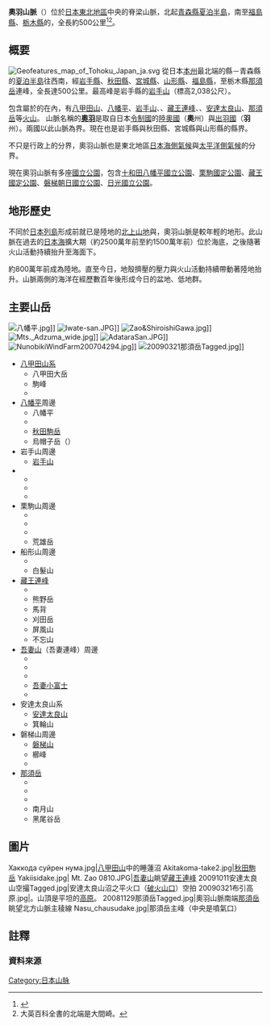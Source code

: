 {{Geobox|山脉
<!-- *** Heading *** -->
| name = 奧羽山脈
| native_name = {{font-ja|奥羽山脈}}
| other_name =
| category = 
<!-- *** Names **** --> 
| etymology = 
<!-- *** Image *** -->
| image = 20090321奥羽山脈Tagged.jpg
| image_caption = [[福島縣|福島縣]]的奧羽山脈。前方是{{link-ja|安積原野|安積原野}}
| image_size =
<!-- *** Country *** -->
| country = {{JPN}}
| state = [[青森縣|青森縣]]、[[岩手縣|岩手縣]]、[[宮城縣|宮城縣]]、[[秋田縣|秋田縣]]、[[山形縣|山形縣]]、[[福島縣|福島縣]]、[[栃木縣|栃木縣]]
| state1 = 
| state2 = 
| state3 =
| region = 
| district = 
| municipality = 
<!-- *** Family *** -->
| range = 
| border =
| part =
| city = 
| landmark = 
| river =
<!-- *** Locations *** -->
| highest = [[岩手山|岩手山]]
| highest_location = | highest_region = | highest_country =
| highest_elevation = 2038
| highest_lat_d = 39| highest_lat_m = 51| highest_lat_s = 9| highest_lat_NS = N
| highest_long_d = 141| highest_long_m = 0| highest_long_s = 4| highest_long_EW = E
<!-- *** Dimensions *** -->
| length = 500| length_orientation = 
| width = | width_orientation = 
| area = 
<!-- *** Features *** -->
| geology =
| orogeny =
| period =
| biome =
| plant =
| animal =
<!-- *** Free fields *** -->
| free = | free_type = 
<!-- *** Maps *** -->
|pushpin_map = Japan
| map =
| map_caption =
| map_background = 
| map_location =
| map_locator =
<!-- *** Website *** --> 
| website =
<!-- *** Footnotes *** -->
| footnotes =
}}

'''奧羽山脈'''（{{jpn|j=奥羽山脈|hg=おううさんみゃく|rm=Ōu sanmyaku|f=y}}）位於[[日本|日本]][[東北地區|東北地區]]中央的脊梁山脈，北起[[青森縣|青森縣]][[夏泊半島|夏泊半島]]，南至[[福島縣|福島縣]]、[[栃木縣|栃木縣]]的{{link-ja|帝釋山地|帝釈山地}}，全長約500公里<ref name="コトバンク">{{Cite web|url=https://kotobank.jp/word/奥羽山脈|title=奥羽山脈|publisher=コトバンク|author=ブリタニカ国際大百科事典、デジタル大辞泉、百科事典マイペディア、世界大百科事典、大辞林|accessdate=2019年2月11日|ref={{SfnRef|kotobank-奥羽山脈}}|archive-date=2014年7月9日|archive-url=https://web.archive.org/web/20140709051206/http://kotobank.jp/word/%E5%A5%A5%E7%BE%BD%E5%B1%B1%E8%84%88|dead-url=no}}</ref><ref group="注" >大英百科全書的北端是大間崎。</ref>。

== 概要 ==
[[File:Geofeatures_map_of_Tohoku_Japan_ja.svg|thumb]]
從日本[[本州|本州]]最北端的縣－青森縣的[[夏泊半島|夏泊半島]]往西南，經[[岩手縣|岩手縣]]、[[秋田縣|秋田縣]]、[[宮城縣|宮城縣]]、[[山形縣|山形縣]]、[[福島縣|福島縣]]，至栃木縣[[那須岳|那須岳]]連峰，全長達500公里。最高峰是岩手縣的[[岩手山|岩手山]]（標高2,038公尺）。

包含屬於{{link-ja|東日本火山帶|東日本火山帯}}的{{link-ja|那須火山帶|那須火山帯}}在內，有[[八甲田山|八甲田山]]、[[八幡平|八幡平]]、[[岩手山|岩手山]]、{{link-ja|栗駒山|栗駒山}}、[[藏王連峰|藏王連峰]]、{{link-ja|吾妻連峰|吾妻連峰}}、[[安達太良山|安達太良山]]、[[那須岳|那須岳]]等[[火山|火山]]。
山脈名稱的'''[[奧羽|奧羽]]'''是取自日本[[令制國|令制國]]的[[陸奧國|陸奧國]]（'''奧'''州）與[[出羽國|出羽國]]（'''羽'''州）。兩國以此山脈為界。現在也是岩手縣與秋田縣、宮城縣與山形縣的縣界。

不只是行政上的分界，奧羽山脈也是東北地區[[日本海側氣候|日本海側氣候]]與[[太平洋側氣候|太平洋側氣候]]的分界。

現在奧羽山脈有多座[[日本國立公園|國立公園]]，包含[[十和田八幡平國立公園|十和田八幡平國立公園]]、[[栗駒國定公園|栗駒國定公園]]、[[藏王國定公園|藏王國定公園]]、[[磐梯朝日國立公園|磐梯朝日國立公園]]、[[日光國立公園|日光國立公園]]。

== 地形歷史 ==
不同於[[日本列島|日本列島]]形成前就已是陸地的[[北上山地|北上山地]]與{{link-ja|阿武隈高地|阿武隈高地}}，奧羽山脈是較年輕的地形。此山脈在過去的[[日本海|日本海]]擴大期（約2500萬年前至約1500萬年前）位於海底，之後隨著火山活動持續抬升至海面下{{Sfn|小池|田村|鎮西|宮城|2005|pp=13-15}}。

約800萬年前成為陸地。直至今日，地殼擠壓的壓力與火山活動持續帶動著陸地抬升{{Sfn|小池|田村|鎮西|宮城|2005|pp=15-19,187}}。山脈兩側的海洋在經歷數百年後形成今日的盆地、低地群{{Sfn|小池|田村|鎮西|宮城|2005|p=313}}。

==主要山岳==
[[File:八幡平.jpg|thumb]]]]
[[File:Iwate-san.JPG|thumb]]]]
[[File:Zao&ShiroishiGawa.jpg|thumb]]]]
[[File:Mts._Adzuma_wide.jpg|thumb]]]]
[[File:AdataraSan.JPG|thumb]]]]
[[File:NunobikiWindFarm200704294.jpg|thumb]]]]
[[File:20090321那須岳Tagged.jpg|thumb]]]]
* [[八甲田山|八甲田山系]]
** 八甲田大岳
** 駒峰
** {{link-ja|櫛峰|櫛ヶ峯}}
* [[八幡平|八幡平]]周邊 
** 八幡平
** {{link-ja|秋田燒山|秋田焼山}}
** [[秋田駒岳|秋田駒岳]]
** 烏帽子岳（{{link-ja|乳頭山|乳頭山}}）
* 岩手山周邊
** [[岩手山|岩手山]]
* {{link-ja|真昼山地|真昼山地}}
** {{link-ja|和賀山塊|和賀山塊|和賀岳}}
** {{link-ja|和賀山塊|和賀山塊|白岩岳}}
** {{link-ja|真昼岳|真昼岳}}
* 栗駒山周邊
** {{link-ja|燒石岳|焼石岳}}
** {{link-ja|栗駒山|栗駒山}}
** {{link-ja|神室山|神室山}}
** 荒雄岳
* 船形山周邊
** {{link-ja|船形山|船形山}}
** 白髮山
* [[藏王連峰|藏王連峰]]
** {{link-ja| 雁戶山|雁戸山}}
** 熊野岳
** 馬背
** 刈田岳
** 屏風山
** 不忘山
* [[吾妻山|吾妻山]]（吾妻連峰）周邊
** {{link-ja|西吾妻山|西吾妻山}}
** {{link-ja|中吾妻山|中吾妻山}}
** {{link-ja|東吾妻山|東吾妻山}}
** [[吾妻小富士|吾妻小富士]]
** {{link-ja|一切經山|一切経山}}
* 安達太良山系
**  [[安達太良山|安達太良山]]
**  箕輪山
* 磐梯山周邊
** [[磐梯山|磐梯山]]
** 櫛峰
** {{link-ja|布引高原|布引高原|會津布引山}}
* [[那須岳|那須岳]]
** {{link-ja|茶臼岳 (栃木縣)|茶臼岳 (栃木県)|茶臼岳}}
** {{link-ja|朝日岳 (栃木縣)|朝日岳 (栃木県)|朝日岳}}
** {{link-ja|三本槍岳|三本槍岳}}
** 南月山
** 黑尾谷岳
== 圖片 ==
<gallery>
Хаккода суйрен нума.jpg|[[八甲田山|八甲田山]]中的睡蓮沼
Akitakoma-take2.jpg|[[秋田駒岳|秋田駒岳]]
Yakiisidake.jpg|{{link-ja|燒石岳|焼石岳}}
Mt. Zao 0810.JPG|[[吾妻山|吾妻山]]眺望[[藏王連峰|藏王連峰]]
20091011安達太良山空撮Tagged.jpg|安達太良山沼之平火口（[[破火山口|破火山口]]）空拍
20090321布引高原.jpg|{{link-ja|布引高原|布引高原}}。山頂是平坦的[[高原|高原]]。
20081129那須岳Tagged.jpg|奧羽山脈南端[[那須岳|那須岳]]眺望北方山脈主稜線
Nasu_chausudake.jpg|那須岳主峰{{link-ja|茶臼岳 (栃木縣)|茶臼岳 (栃木県)|茶臼岳}}（中央是噴氣口）
</gallery>

== 註釋 ==
{{Reflist|group="注"}}
=== 資料來源 ===
{{Reflist}}

{{日本山脈與山地}}

[[Category:日本山脉|Category:日本山脉]]
